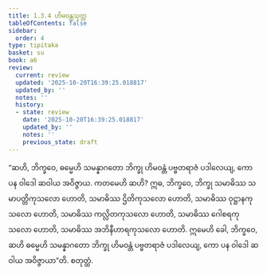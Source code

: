 ```yaml
---
title: 1.3.4 ဟိမဝန္တသုတ္တ
tableOfContents: false
sidebar:
  order: 4
type: tipitaka
basket: su
book: a6
review:
  current: review
  updated: '2025-10-20T16:39:25.018817'
  updated_by: ''
  notes: ''
  history:
  - state: review
    date: '2025-10-20T16:39:25.018817'
    updated_by: ''
    notes: ''
    previous_state: draft
---
```



<DynamicBreadcrumb />


<ReviewStatus review={frontmatter.review} showDetails={true} />

<HypothesisAnnotation frontmatter={frontmatter} />

<Division number="24" book="a6" e="ch" v="16" p="275">

<Paragraph number="148" book="a6">
“ဆဟိ, ဘိက္ခဝေ, ဓမ္မေဟိ သမန္နာဂတော ဘိက္ခု ဟိမဝန္တံ ပဗ္ဗတရာဇံ ပဒါလေယျ, ကော ပန ဝါဒေါ ဆဝါယ အဝိဇ္ဇာယ. ကတမေဟိ ဆဟိ? ဣဓ, ဘိက္ခဝေ, ဘိက္ခု သမာဓိဿ သမာပတ္တိကုသလော ဟောတိ, သမာဓိဿ ဌိတိကုသလော ဟောတိ, သမာဓိဿ ဝုဋ္ဌာနကုသလော ဟောတိ, သမာဓိဿ ကလ္လိတကုသလော ဟောတိ, သမာဓိဿ ဂေါစရကုသလော ဟောတိ, သမာဓိဿ အဘိနီဟာရကုသလော ဟောတိ. ဣမေဟိ ခေါ, ဘိက္ခဝေ, ဆဟိ ဓမ္မေဟိ သမန္နာဂတော ဘိက္ခု ဟိမဝန္တံ ပဗ္ဗတရာဇံ ပဒါလေယျ, ကော ပန ဝါဒေါ ဆဝါယ အဝိဇ္ဇာယာ”တိ.

</Paragraph>
</Division>

<Paragraph number="149" type="center" book="a6">
စတုတ္ထံ.
</Paragraph>